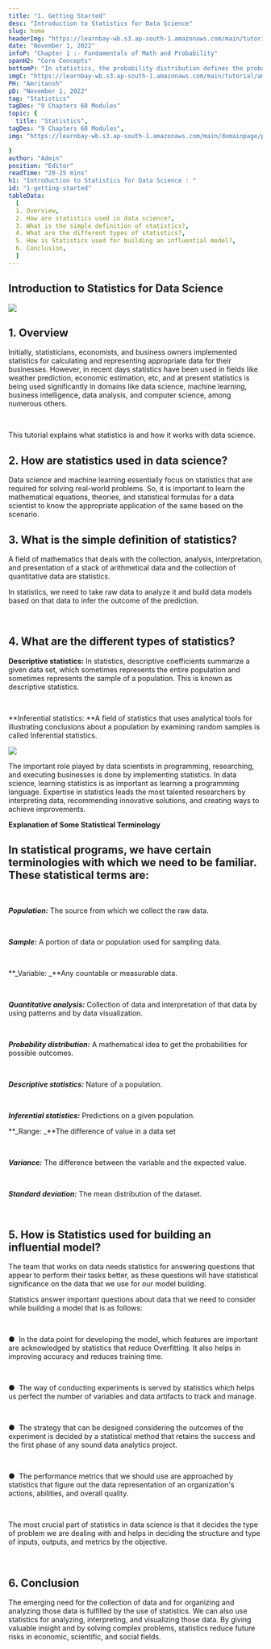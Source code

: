```yaml
---
title: "1. Getting Started"
desc: "Introduction to Statistics for Data Science"
slug: home
headerImg: "https://learnbay-wb.s3.ap-south-1.amazonaws.com/main/tutorial/Statistics+Header.png"
date: "November 1, 2022"
infoP: "Chapter 1 :- Fundamentals of Math and Probability"
spanH2: "Core Concepts"
bottomP: "In statistics, the probability distribution defines the probability of each result of a specific event in a random experiment. It would offer the probabilities of several possible situations in the long term."
imgC: "https://learnbay-wb.s3.ap-south-1.amazonaws.com/main/tutorial/amritansh.png"
PH: "Amritansh"
pD: "November 1, 2022"
tag: "Statistics"
tagDes: "9 Chapters 68 Modules"
topic: {
  title: "Statistics",
tagDes: "9 Chapters 68 Modules",
img: "https://learnbay-wb.s3.ap-south-1.amazonaws.com/main/domainpage/pie-chart.png"

}
author: "Admin"
position: "Editor"
readTime: "20-25 mins"
h1: "Introduction to Statistics for Data Science : "
id: "1-getting-started"
tableData:
  [
  1. Overview,
  2. How are statistics used in data science?,
  3. What is the simple definition of statistics?,
  4. What are the different types of statistics?,
  5. How is Statistics used for building an influential model?,
  6. Conclusion,
  ]
---
```


## Introduction to Statistics for Data Science


 <img src="https://learnbay-wb.s3.ap-south-1.amazonaws.com/main/tutorial/statistics/statistics-c-1.jpg"></img>


## 1. Overview

Initially, statisticians, economists, and business owners implemented statistics for calculating and representing appropriate data for their businesses. However, in recent days statistics have been used in fields like weather prediction, economic estimation, etc, and at present statistics is being used significantly in domains like data science, machine learning, business intelligence, data analysis, and computer science, among numerous others.

 

This tutorial explains what statistics is and how it works with data science.


## 2. How are statistics used in data science?


Data science and machine learning essentially focus on statistics that are required for solving real-world problems. So, it is important to learn the mathematical equations, theories, and statistical formulas for a data scientist to know the appropriate application of the same based on the scenario.


## 3. What is the simple definition of statistics? 

A field of mathematics that deals with the collection, analysis, interpretation, and presentation of a stack of arithmetical data and the collection of quantitative data are statistics. 

In statistics, we need to take raw data to analyze it and build data models based on that data to infer the outcome of the prediction.

 


## 4. What are the different types of statistics? 

**Descriptive statistics:** In statistics, descriptive coefficients summarize a given data set, which sometimes represents the entire population and sometimes represents the sample of a population. This is known as descriptive statistics.

 

**Inferential statistics: **A field of statistics that uses analytical tools for illustrating conclusions about a population by examining random samples is called Inferential statistics.


 <img src="https://learnbay-wb.s3.ap-south-1.amazonaws.com/main/tutorial/statistics/statistics-c-2.jpg"></img>


The important role played by data scientists in programming, researching, and executing businesses is done by implementing statistics. In data science, learning statistics is as important as learning a programming language. Expertise in statistics leads the most talented researchers by interpreting data, recommending innovative solutions, and creating ways to achieve improvements.

**Explanation of Some Statistical Terminology**


## In statistical programs, we have certain terminologies with which we need to be familiar. These statistical terms are:

 

**_Population:_** The source from which we collect the raw data.

 

**_Sample:_** A portion of data or population used for sampling data.

 

**_Variable: _**Any countable or measurable data.

 

**_Quantitative analysis:_** Collection of data and interpretation of that data by using patterns and by data visualization.

 

**_Probability distribution:_** A mathematical idea to get the probabilities for possible outcomes.

 

**_Descriptive statistics:_** Nature of a population.

 

**_Inferential statistics:_** Predictions on a given population.


**_Range: _**The difference of value in a data set

 

**_Variance:_** The difference between the variable and the expected value.

 

**_Standard deviation:_** The mean distribution of the dataset. 

 


## 5. How is Statistics used for building an influential model?


The team that works on data needs statistics for answering questions that appear to perform their tasks better, as these questions will have statistical significance on the data that we use for our model building.

Statistics answer important questions about data that we need to consider while building a model that is as follows:

 


●  	In the data point for developing the model, which features are important are acknowledged by statistics that reduce Overfitting. It also helps in improving accuracy and reduces training time.

 


●  	The way of conducting experiments is served by statistics which helps us perfect the number of variables and data artifacts to track and manage.

 


●  	The strategy that can be designed considering the outcomes of the experiment is decided by a statistical method that retains the success and the first phase of any sound data analytics project.  

 


●  	The performance metrics that we should use are approached by statistics that figure out the data representation of an organization's actions, abilities, and overall quality.

 

The most crucial part of statistics in data science is that it decides the type of problem we are dealing with and helps in deciding the structure and type of inputs, outputs, and metrics by the objective.

 


## 6. Conclusion


The emerging need for the collection of data and for organizing and analyzing those data is fulfilled by the use of statistics. We can also use statistics for analyzing, interpreting, and visualizing those data. By giving valuable insight and by solving complex problems, statistics reduce future risks in economic, scientific, and social fields.
